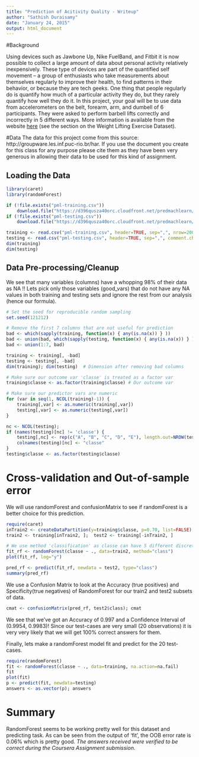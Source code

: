 ```yaml
---
title: "Prediction of Acitivity Quality - Writeup"
author: "Sathish Duraisamy"
date: "January 24, 2015"
output: html_document
---
```



#Background

Using devices such as Jawbone Up, Nike FuelBand, and Fitbit it is now possible to collect a large amount of data about personal activity relatively inexpensively. These type of devices are part of the quantified self movement – a group of enthusiasts who take measurements about themselves regularly to improve their health, to find patterns in their behavior, or because they are tech geeks. One thing that people regularly do is quantify how much of a particular activity they do, but they rarely quantify how well they do it. In this project, your goal will be to use data from accelerometers on the belt, forearm, arm, and dumbell of 6 participants. They were asked to perform barbell lifts correctly and incorrectly in 5 different ways. More information is available from the website [here](http://groupware.les.inf.puc-rio.br/har) (see the section on the Weight Lifting Exercise Dataset). 

#Data 
The data for this project come from this source: http://groupware.les.inf.puc-rio.br/har. If you use the document you create for this class for any purpose please cite them as they have been very generous in allowing their data to be used for this kind of assignment. 

## Loading the Data
```r
library(caret)
library(randomForest)

if (!file.exists("pml-training.csv"))
    download.file("https://d396qusza40orc.cloudfront.net/predmachlearn/pml-training.csv")
if (!file.exists("pml-testing.csv"))
    download.file("https://d396qusza40orc.cloudfront.net/predmachlearn/pml-testing.csv")

training <- read.csv("pml-training.csv", header=TRUE, sep=",", nrow=20000, comment.char = "")
testing <- read.csv("pml-testing.csv", header=TRUE, sep=",", comment.char = "")
dim(training)
dim(testing)
```

## Data Pre-processing/Cleanup
We see that many variables (columns) have a whopping 98% of their data as NA !!
Lets pick only those variables (good_vars) that do not have any NA values in both
training and testing sets and ignore the rest from our analysis (hence our 
formula).
```r
# Set the seed for reproducible random sampling
set.seed(121212)

# Remove the first 7 columns that are not useful for prediction
bad <- which(sapply(training, function(x) { any(is.na(x)) } ))
bad <- union(bad, which(sapply(testing, function(x) { any(is.na(x)) } )))
bad <- union(1:7, bad)

training <- training[, -bad]
testing <- testing[, -bad]
dim(training); dim(testing)  # Dimension after removing bad columns

# Make sure our outcome var 'classe' is treated as a factor var
training$classe <- as.factor(training$classe) # Our outcome var

# Make sure our predictor vars are numeric
for (var in seq(1, NCOL(training)-1)) {
    training[,var] <- as.numeric(training[,var])
    testing[,var] <- as.numeric(testing[,var])
}

nc <- NCOL(testing);
if (names(testing)[nc] != 'classe') {
    testing[,nc] <- rep(c("A", "B", "C", "D", "E"), length.out=NROW(testing))
    colnames(testing)[nc] <- "classe"
}
testing$classe <- as.factor(testing$classe)
```

# Cross-validation and Out-of-sample error
We will use randomForest and confusionMatrix to see if randomForest is a 
better choice for this prediction. 
```r
require(caret)
inTrain2 <- createDataPartition(y=training$classe, p=0.70, list=FALSE)
train2 <- training[inTrain2, ];  test2 <- training[-inTrain2, ]

# We use method 'classification' as classe can have 5 different discrete values
fit_rf <- randomForest(classe ~ ., data=train2, method="class")
plot(fit_rf, log="y")

pred_rf <- predict(fit_rf, newdata = test2, type="class")
summary(pred_rf)
```

We use a Confusion Matrix to look at the Accuracy (true positives) and 
Specificity(true negatives) of RandomForest for our train2 and test2 subsets of
data.
```r
cmat <- confusionMatrix(pred_rf, test2$class); cmat
```
We see that we've got an Accuracy of 0.997 and a Confidence Interval of 
(0.9954, 0.9983)! Since our test-cases are very small (20 observations) 
it is very very likely that we will get 100% correct answers for them. 

Finally, lets make a randomForest model fit and predict for the 20 test-cases.
```r
require(randomForest)
fit <- randomForest(classe ~ ., data=training, na.action=na.fail)
fit
plot(fit)
p <- predict(fit, newdata=testing)
answers <- as.vector(p); answers
```

# Summary
RandomForest seems to be working pretty well for this dataset and predicting task.
As can be seen from the output of 'fit', the OOB error rate is 0.06% which is 
pretty good. *The answers received were verified to be correct during the 
Coursera Assignment submission*.
